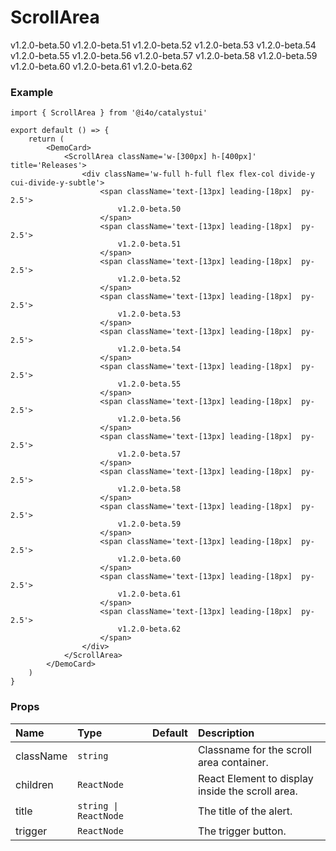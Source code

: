 
# ScrollArea

<DemoCard>
	<ScrollArea className='w-[300px] h-[400px]' title='Releases'>
		<div className='w-full h-full flex flex-col divide-y cui-divide-y-subtle'>
			<span className='text-[13px] leading-[18px]  py-2.5'>
				v1.2.0-beta.50
			</span>
			<span className='text-[13px] leading-[18px]  py-2.5'>
				v1.2.0-beta.51
			</span>
			<span className='text-[13px] leading-[18px]  py-2.5'>
				v1.2.0-beta.52
			</span>
			<span className='text-[13px] leading-[18px]  py-2.5'>
				v1.2.0-beta.53
			</span>
			<span className='text-[13px] leading-[18px]  py-2.5'>
				v1.2.0-beta.54
			</span>
			<span className='text-[13px] leading-[18px]  py-2.5'>
				v1.2.0-beta.55
			</span>
			<span className='text-[13px] leading-[18px]  py-2.5'>
				v1.2.0-beta.56
			</span>
			<span className='text-[13px] leading-[18px]  py-2.5'>
				v1.2.0-beta.57
			</span>
			<span className='text-[13px] leading-[18px]  py-2.5'>
				v1.2.0-beta.58
			</span>
			<span className='text-[13px] leading-[18px]  py-2.5'>
				v1.2.0-beta.59
			</span>
			<span className='text-[13px] leading-[18px]  py-2.5'>
				v1.2.0-beta.60
			</span>
			<span className='text-[13px] leading-[18px]  py-2.5'>
				v1.2.0-beta.61
			</span>
			<span className='text-[13px] leading-[18px]  py-2.5'>
				v1.2.0-beta.62
			</span>
		</div>
	</ScrollArea>
</DemoCard>

### Example

```tsx
import { ScrollArea } from '@i4o/catalystui'

export default () => {
	return (
		<DemoCard>
			<ScrollArea className='w-[300px] h-[400px]' title='Releases'>
				<div className='w-full h-full flex flex-col divide-y cui-divide-y-subtle'>
					<span className='text-[13px] leading-[18px]  py-2.5'>
						v1.2.0-beta.50
					</span>
					<span className='text-[13px] leading-[18px]  py-2.5'>
						v1.2.0-beta.51
					</span>
					<span className='text-[13px] leading-[18px]  py-2.5'>
						v1.2.0-beta.52
					</span>
					<span className='text-[13px] leading-[18px]  py-2.5'>
						v1.2.0-beta.53
					</span>
					<span className='text-[13px] leading-[18px]  py-2.5'>
						v1.2.0-beta.54
					</span>
					<span className='text-[13px] leading-[18px]  py-2.5'>
						v1.2.0-beta.55
					</span>
					<span className='text-[13px] leading-[18px]  py-2.5'>
						v1.2.0-beta.56
					</span>
					<span className='text-[13px] leading-[18px]  py-2.5'>
						v1.2.0-beta.57
					</span>
					<span className='text-[13px] leading-[18px]  py-2.5'>
						v1.2.0-beta.58
					</span>
					<span className='text-[13px] leading-[18px]  py-2.5'>
						v1.2.0-beta.59
					</span>
					<span className='text-[13px] leading-[18px]  py-2.5'>
						v1.2.0-beta.60
					</span>
					<span className='text-[13px] leading-[18px]  py-2.5'>
						v1.2.0-beta.61
					</span>
					<span className='text-[13px] leading-[18px]  py-2.5'>
						v1.2.0-beta.62
					</span>
				</div>
			</ScrollArea>
		</DemoCard>
	)
}
```

### Props

| Name      | Type                  | Default | Description                                      |
| :-------- | :-------------------- | :------ | :----------------------------------------------- |
| className | `string`              |         | Classname for the scroll area container.         |
| children  | `ReactNode`           |         | React Element to display inside the scroll area. |
| title     | `string \| ReactNode` |         | The title of the alert.                          |
| trigger   | `ReactNode`           |         | The trigger button.                              |
